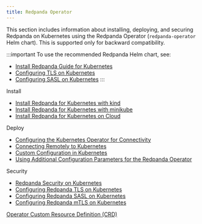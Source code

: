 ```yaml
---
title: Redpanda Operator
---
```


<head>
  <meta name="title" content="Redpanda Operator | Redpanda Docs" />
  <meta name="description" content="Redpanda Operator reference topics" />
</head>

This section includes information about installing, deploying, and securing Redpanda on Kubernetes using the Redpanda Operator (`redpanda-operator` Helm chart). This is supported only for backward compatibility. 

:::important
To use the recommended Redpanda Helm chart, see: 
- [Install Redpanda Guide for Kubernetes](../../get-started/quick-start/kubernetes-qs-dev)
- [Configuring TLS on Kubernetes](../../manage/kubernetes/security/kubernetes-tls)
- [Configuring SASL on Kubernetes](../../manage/kubernetes/security/sasl-kubernetes)
:::

Install
- [Install Redpanda for Kubernetes with kind](../redpanda-operator/kubernetes-qs-local-access)
- [Install Redpanda for Kubernetes with minikube](../redpanda-operator/kubernetes-qs-minikube)
- [Install Redpanda for Kubernetes on Cloud](../redpanda-operator/kubernetes-qs-cloud)

Deploy
- [Configuring the Kubernetes Operator for Connectivity](../redpanda-operator/kubernetes-connectivity)
- [Connecting Remotely to Kubernetes](../redpanda-operator/kubernetes-external-connect)
- [Custom Configuration in Kubernetes](../redpanda-operator/kubernetes-additional-config)
- [Using Additional Configuration Parameters for the Redpanda Operator](../redpanda-operator/arbitrary-configuration)

Security
- [Redpanda Security on Kubernetes](../redpanda-operator/security-kubernetes)
- [Configuring Redpanda TLS on Kubernetes](../redpanda-operator/tls-kubernetes)
- [Configuring Redpanda SASL on Kubernetes](../redpanda-operator/kubernetes-sasl)
- [Configuring Redpanda mTLS on Kubernetes](../redpanda-operator/kubernetes-mtls)

[Operator Custom Resource Definition (CRD)](https://doc.crds.dev/github.com/vectorizedio/redpanda)
